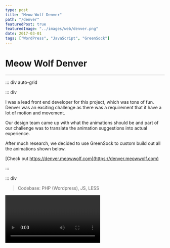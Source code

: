 ```yaml
---
type: post
title: "Meow Wolf Denver"
path: "/denver"
featuredPost: true
featuredImage: "../images/web/denver.png"
date: 2017-03-01
tags: ["WordPress", "JavaScript", "GreenSock"]
---
```



# Meow Wolf Denver

---

::: div auto-grid

::: div

I was a lead front end developer for this project, which was tons of fun. Denver was an exciting challenge as there was a requirement that it have a lot of motion and movement.

Our design team came up with what the animations should be and part of our challenge was to translate the animation suggestions into actual experience.

After much research, we decided to use GreenSock to custom build out all the animations shown below.

[Check out https://denver.meowwolf.com](https://denver.meowwolf.com)

:::

::: div

> Codebase: PHP (Wordpress), JS, LESS

<Video type="youtube" url="b_l5cAkJhvU" />

:::

:::

## Examples

```js
/**
 * Poof animation for Slider Titles.
 *
 * @function betterPoof
 * @public
 * @param {Object} el - The element to animate.
 * @param {number} step - 0,1,2 which are 'init', 'beforeChange', and 'afterChange' on the slider.
 */
var betterPoof = function betterPoof(el, step) {
  var tl = new TimelineMax()
  var test = document.querySelector(el).innerHTML.split(" ")
  switch (step) {
    case 0:
    default:
      tl.to(el, 0.1, {
        autoAlpha: 1,
        filter: "blur(0px)",
      })
      break
    case 1:
      tl.to(el, 0.01, {
        autoAlpha: 0,
        filter: "blur(14px)",
      })
      tl.to(
        el,
        0.2,
        {
          autoAlpha: 1,
        },
        0.425
      )
      tl.to(el, 0.5, {
        filter: "blur(0px)",
      })
      break
  }
}

/**
 * Animate highlight lines.
 *
 * @function highlightAnim
 * @private
 * @param {Object} SMController - The Controller Object for ScrollMagic.
 */
var highlightAnim = function highlightAnim(SMController) {
  pathPrepare("#line-1 .cls-1")
  pathPrepare("#line-2 .cls-1")

  var timeline = new TimelineMax()
  var tween1 = TweenMax.to("#line-1 .cls-1", 1.5, {
    strokeDashoffset: 0,
  })
  var tween2 = TweenMax.to("#line-2 .cls-1", 1.5, {
    strokeDashoffset: 0,
  })
  var tween3 = TweenMax.to("#line-1 .cls-1", 0.1, {
    autoAlpha: 1,
  })
  var tween4 = TweenMax.to("#line-2 .cls-1", 0.1, {
    autoAlpha: 1,
  })
  timeline.add(tween1, 1)
  timeline.add(tween2, 0.5)
  timeline.add(tween3, 1)
  timeline.add(tween4, 0.5)

  var scene = new ScrollMagic.Scene({
    triggerElement: ".highlight",
    duration: 650,
  })
  scene.setTween(timeline)
  scene.addTo(SMController)
}
```

## Additional Details

::: div auto-grid

![Denver Example 1](../images/web/denver-detail.png)

![Denver Example 2: Mobile](../images/web/denver-mobile.png)

:::

